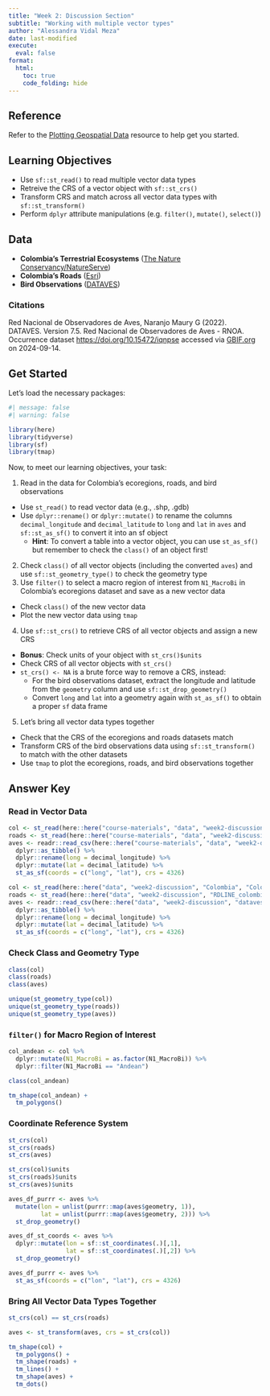 ```yaml
---
title: "Week 2: Discussion Section"
subtitle: "Working with multiple vector types"
author: "Alessandra Vidal Meza"
date: last-modified
execute: 
  eval: false
format:
  html:
    toc: true
    code_folding: hide
---
```


:::{.callout-tip icon=true}
## Reference

Refer to the [Plotting Geospatial Data](course-materials/resources/plotting.qmd) resource to help get you started.
:::

## Learning Objectives

- Use `sf::st_read()` to read multiple vector data types
- Retreive the CRS of a vector object with `sf::st_crs()`
- Transform CRS and match across all vector data types with `sf::st_transform()`
- Perform `dplyr` attribute manipulations (e.g. `filter()`, `mutate()`, `select()`)

## Data

- **Colombia's Terrestrial Ecosystems** ([The Nature Conservancy/NatureServe](https://databasin.org/datasets/e4ebf6df95094104a05c68b72a8b3e55/))
- **Colombia's Roads** ([Esri](https://databasin.org/datasets/d383d26773fe4524b5a69e957f2befd6/))
- **Bird Observations** ([DATAVES](https://doi.org/10.15472/iqnpse))

### Citations

Red Nacional de Observadores de Aves, Naranjo Maury G (2022). DATAVES. Version 7.5. Red Nacional de Observadores de Aves - RNOA. Occurrence dataset [https://doi.org/10.15472/iqnpse](https://doi.org/10.15472/iqnpse) accessed via [GBIF.org](https://www.gbif.org/) on 2024-09-14.

## Get Started

Let's load the necessary packages:

```r
#| message: false
#| warning: false

library(here)
library(tidyverse)
library(sf)
library(tmap)
```

Now, to meet our learning objectives, your task:

1. Read in the data for Colombia's ecoregions, roads, and bird observations
  - Use `st_read()` to read vector data (e.g., .shp, .gdb)
  - Use `dplyr::rename()` or `dplyr::mutate()` to rename the columns `decimal_longitude` and `decimal_latitude` to `long` and `lat` in `aves` and `sf::st_as_sf()` to convert it into an sf object
    - **Hint**: To convert a table into a vector object, you can use `st_as_sf()` but remember to check the `class()` of an object first!
2. Check `class()` of all vector objects (including the converted `aves`) and use `sf::st_geometry_type()` to check the geometry type
3. Use `filter()` to select a macro region of interest from `N1_MacroBi` in Colombia's ecoregions dataset and save as a new vector data
  - Check `class()` of the new vector data
  - Plot the new vector data using `tmap`
4. Use `sf::st_crs()` to retrieve CRS of all vector objects and assign a new CRS
  - **Bonus**: Check units of your object with `st_crs()$units`
  - Check CRS of all vector objects with `st_crs()`
  - `st_crs() <- NA` is a brute force way to remove a CRS, instead:
    - For the bird observations dataset, extract the longitude and latitude from the `geometry` column and use `sf::st_drop_geometry()`
    - Convert `long` and `lat` into a geometry again with `st_as_sf()` to obtain a proper `sf` data frame
5. Let's bring all vector data types together
  - Check that the CRS of the ecoregions and roads datasets match
  - Transform CRS of the bird observations data using `sf::st_transform()` to match with the other datasets
  - Use `tmap` to plot the ecoregions, roads, and bird observations together

## Answer Key

### Read in Vector Data

```r
col <- st_read(here::here("course-materials", "data", "week2-discussion", "Colombia", "Colombia.shp"))
roads <- st_read(here::here("course-materials", "data", "week2-discussion", "RDLINE_colombia", "RDLINE_colombia.shp"))
aves <- readr::read_csv(here::here("course-materials", "data", "week2-discussion", "dataves.csv")) %>%
  dplyr::as_tibble() %>%
  dplyr::rename(long = decimal_longitude) %>%
  dplyr::mutate(lat = decimal_latitude) %>%
  st_as_sf(coords = c("long", "lat"), crs = 4326)
```

```r
col <- st_read(here::here("data", "week2-discussion", "Colombia", "Colombia.shp"))
roads <- st_read(here::here("data", "week2-discussion", "RDLINE_colombia", "RDLINE_colombia.shp"))
aves <- readr::read_csv(here::here("data", "week2-discussion", "dataves.csv")) %>%
  dplyr::as_tibble() %>%
  dplyr::rename(long = decimal_longitude) %>%
  dplyr::mutate(lat = decimal_latitude) %>%
  st_as_sf(coords = c("long", "lat"), crs = 4326)
```

### Check Class and Geometry Type

```r
class(col)
class(roads)
class(aves)
```

```r
unique(st_geometry_type(col))
unique(st_geometry_type(roads))
unique(st_geometry_type(aves))
```

### `filter()` for Macro Region of Interest

```r
col_andean <- col %>%
  dplyr::mutate(N1_MacroBi = as.factor(N1_MacroBi)) %>%
  dplyr::filter(N1_MacroBi == "Andean")

class(col_andean)

tm_shape(col_andean) +
  tm_polygons()
```

### Coordinate Reference System 

```r
st_crs(col)
st_crs(roads)
st_crs(aves)

st_crs(col)$units
st_crs(roads)$units
st_crs(aves)$units

aves_df_purrr <- aves %>%
  mutate(lon = unlist(purrr::map(aves$geometry, 1)),
         lat = unlist(purrr::map(aves$geometry, 2))) %>% 
  st_drop_geometry()

aves_df_st_coords <- aves %>%
  dplyr::mutate(lon = sf::st_coordinates(.)[,1],
                lat = sf::st_coordinates(.)[,2]) %>%
  st_drop_geometry()

aves_df_purrr <- aves %>%
  st_as_sf(coords = c("lon", "lat"), crs = 4326)
```

### Bring All Vector Data Types Together

```r
st_crs(col) == st_crs(roads)

aves <- st_transform(aves, crs = st_crs(col))

tm_shape(col) +
  tm_polygons() +
  tm_shape(roads) +
  tm_lines() +
  tm_shape(aves) +
  tm_dots()
```



